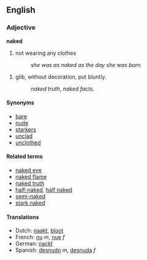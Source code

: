 ==English==
===Adjective===
'''naked'''

#not wearing any clothes
#:''she was as naked as the day she was born''

#glib, without decoration, put bluntly.
#:''naked truth'', ''naked facts''.

====Synonyms====
*[[bare]]
*[[nude]]
*[[starkers]]
*[[unclad]]
*[[unclothed]]

====Related terms====
*[[naked eye]]
*[[naked flame]]
*[[naked truth]]
*[[half-naked]], [[half naked]]
*[[semi-naked]]
*[[stark naked]]

====Translations====
*Dutch: [[naakt]], [[bloot]]
*French: [[nu]] ''m'', [[nue]] ''f''
*German: [[nackt]]
*Spanish: [[desnudo]] ''m'', [[desnuda]] ''f''